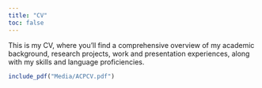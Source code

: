 ```yaml
---
title: "CV"
toc: false
---
```


This is my CV, where you'll find a comprehensive overview of my academic background, research projects, work and presentation experiences, along with my skills and language proficiencies.

```r
include_pdf("Media/ACPCV.pdf")
```
